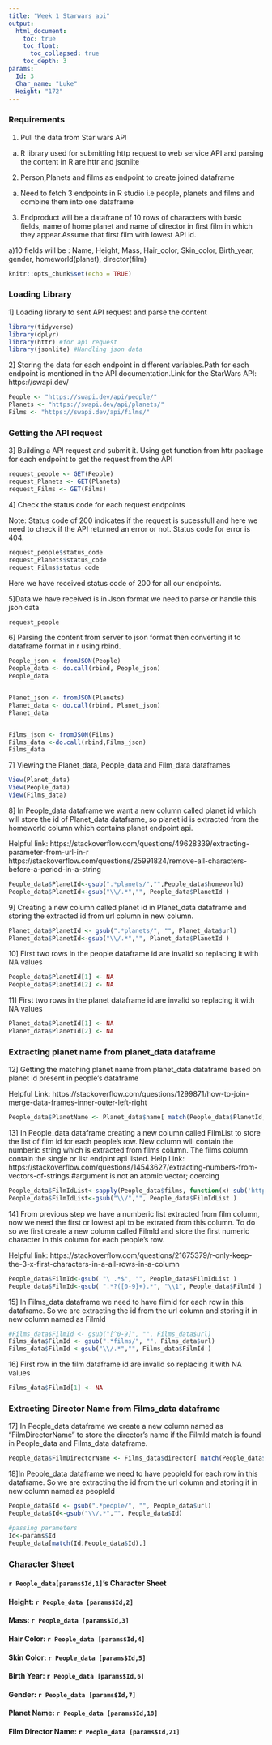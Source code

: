 ```yaml
---
title: "Week 1 Starwars api"
output: 
  html_document:
    toc: true
    toc_float:
      toc_collapsed: true
    toc_depth: 3
params:
  Id: 3
  Char_name: "Luke"
  Height: "172"
---
```

### Requirements

1. Pull the data from Star wars API

a) R library used for submitting http request to web service API and parsing the content in R are httr and jsonlite

2. Person,Planets and films as endpoint to create joined dataframe

a) Need to fetch 3 endpoints in R studio i.e people, planets and films and combine them into one dataframe


3. Endproduct will be a datafrane of 10 rows of characters with basic fields, name of home planet and name of director in first film in which they appear.Assume that first film with lowest API id. 

a)10 fields will be : Name, Height, Mass, Hair_color, Skin_color, Birth_year, gender, homeworld(planet), director(film)





```r
knitr::opts_chunk$set(echo = TRUE)
```



### Loading Library

1] Loading library to sent API request and parse the content 

```r
library(tidyverse) 
library(dplyr)
library(httr) #for api request
library(jsonlite) #Handling json data

```

2] Storing the data for each endpoint in different variables.Path for each endpoint is mentioned in the API documentation.Link for the StarWars API: https://swapi.dev/

```r
People <- "https://swapi.dev/api/people/"
Planets <- "https://swapi.dev/api/planets/"
Films <- "https://swapi.dev/api/films/"
```

### Getting the API request 

3] Building a API request and submit it. Using get function from httr package for each endpoint to get the request from the API

```r
request_people <- GET(People)
request_Planets <- GET(Planets)
request_Films <- GET(Films)

```

4] Check the status code for each request endpoints

Note: Status code of 200 indicates if the request is sucessfull and here we need to check if the API returned an error or not. Status code for error is 404.

```r
request_people$status_code
request_Planets$status_code
request_Films$status_code
```
Here we have received status code of 200 for all our endpoints.

5]Data we have received is in Json format we need to parse or handle this json data 

```r
request_people
```

6] Parsing the content from server to json format then converting it to dataframe format in r using rbind.

```r
People_json <- fromJSON(People)
People_data <- do.call(rbind, People_json)
People_data


Planet_json <- fromJSON(Planets)
Planet_data <- do.call(rbind, Planet_json)
Planet_data


Films_json <- fromJSON(Films)
Films_data <-do.call(rbind,Films_json)
Films_data
```
7] Viewing the Planet_data, People_data and Film_data dataframes
 
```r
View(Planet_data)
View(People_data)
View(Films_data)
```

8] In People_data dataframe we want a new column called planet id which will store the id of Planet_data dataframe, so planet id is extracted from the homeworld column which contains planet endpoint api.

Helpful link:
https://stackoverflow.com/questions/49628339/extracting-parameter-from-url-in-r
https://stackoverflow.com/questions/25991824/remove-all-characters-before-a-period-in-a-string

```r

People_data$PlanetId<-gsub(".*planets/","",People_data$homeworld)
People_data$PlanetId<-gsub("\\/.*","", People_data$PlanetId )

```

9] Creating a new column called planet id in Planet_data dataframe and storing the extracted id from url column in new column.

```r
Planet_data$PlanetId <- gsub(".*planets/", "", Planet_data$url)
Planet_data$PlanetId<-gsub("\\/.*","", Planet_data$PlanetId )
```

10] First two rows in the people dataframe id are invalid so replacing it with NA values

```r
People_data$PlanetId[1] <- NA
People_data$PlanetId[2] <- NA

```


11] First two rows in the planet dataframe id are invalid so replacing it with NA values


```r
Planet_data$PlanetId[1] <- NA  
Planet_data$PlanetId[2] <- NA  
```
### Extracting planet name from planet_data dataframe

12] Getting the matching planet name from planet_data dataframe based on planet id present in people's dataframe

Helpful Link: https://stackoverflow.com/questions/1299871/how-to-join-merge-data-frames-inner-outer-left-right


```r
People_data$PlanetName <- Planet_data$name[ match(People_data$PlanetId, Planet_data$PlanetId) ]


```

13] In People_data dataframe creating a new column called FilmList to store the list of flim id for each people's row. New column will contain the numberic string which is extracted from films column. The films column contain the single or list endpint api listed.
Help Link: https://stackoverflow.com/questions/14543627/extracting-numbers-from-vectors-of-strings
#argument is not an atomic vector; coercing
```r

People_data$FilmIdList<-sapply(People_data$films, function(x) sub('http://swapi.dev/api/films/', "",x))
People_data$FilmIdList<-gsub("\\/","", People_data$FilmIdList )

```

14] From previous step we have a  numberic list extracted from film column, now we need the first or lowest api to be extrated from this column. To do so we first create a new column called FilmId and store the first numeric character in this column for each people's row.

Helpful link:
https://stackoverflow.com/questions/21675379/r-only-keep-the-3-x-first-characters-in-a-all-rows-in-a-column

```r

People_data$FilmId<-gsub( "\ .*$", "", People_data$FilmIdList )
People_data$FilmId<-gsub( ".*?([0-9]+).*", "\\1", People_data$FilmId )

```

15] In Films_data dataframe we need to have filmid for each row in this dataframe. So we are extracting the id from the url column and storing it in new column named as FilmId

```r

#Films_data$FilmId <- gsub("[^0-9]", "", Films_data$url)
Films_data$FilmId <- gsub(".*films/", "", Films_data$url)
Films_data$FilmId <-gsub("\\/.*","", Films_data$FilmId )

```

16] First row in the film dataframe id are invalid so replacing it with NA values

```r
Films_data$FilmId[1] <- NA
```
### Extracting Director Name  from Films_data dataframe


17] In People_data dataframe we create a new column named as "FilmDirectorName" to store the director's name if the FilmId match is found in People_data and Films_data dataframe.

```r
People_data$FilmDirectorName <- Films_data$director[ match(People_data$FilmId, Films_data$FilmId)]

```

18]In People_data dataframe we need to have peopleId for each row in this dataframe. So we are extracting the id from the url column and storing it in new column named as peopleId

```r


People_data$Id <- gsub(".*people/", "", People_data$url)
People_data$Id<-gsub("\\/.*","", People_data$Id)
```

```r
#passing parameters
Id<-params$Id
People_data[match(Id,People_data$Id),]

```
### Character Sheet

#### `r People_data[params$Id,1]`'s Character Sheet

#### Height: `r People_data [params$Id,2]`
#### Mass: `r People_data [params$Id,3]`
#### Hair Color: `r People_data [params$Id,4]`
#### Skin Color: `r People_data [params$Id,5]`
#### Birth Year: `r People_data [params$Id,6]`
#### Gender: `r People_data [params$Id,7]`
#### Planet Name: `r People_data [params$Id,18]`
#### Film Director Name: `r People_data [params$Id,21]`

